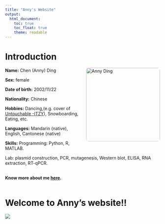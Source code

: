 ```yaml
---
title: "Anny's Website"
output:
  html_document:
    toc: true
    toc_float: true
    theme: readable
---
```


# Introduction

<img src="my_photo.jpg" alt="Anny Ding" style="float:right; width:240px; margin:0 0 12px 16px; border-radius:8px;">

**Name:** Chen (Anny) Ding

**Sex:** female

**Date of birth:** 2002/11/22

**Nationality:** Chinese

**Hobbies:** Dancing,(e.g. cover of [Untouchable -ITZY](https://www.youtube.com/watch?v=f-rb-YaDh14)), Snowboarding, Eating, etc.

**Languages:** Mandarin (native), English, Cantonese (native)

**Skills:** Programming: Python, R, MATLAB.

Lab: plasmid construction, PCR, mutagenesis, Western blot, ELISA, RNA extraction, RT-qPCR.
<br><br>  

**Know more about me [here](experiences.html).**
<br><br>  

# Welcome to Anny's website!!
![](https://media.giphy.com/media/JIX9t2j0ZTN9S/giphy.gif)